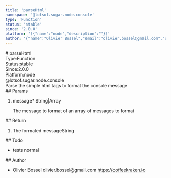 ```yaml
---
title: 'parseHtml'
namespace: '@lotsof.sugar.node.console'
type: 'Function'
status: 'stable'
since: '2.0.0'
platform: '[{"name":"node","description":""}]'
author: '{"name":"Olivier Bossel","email":"olivier.bossel@gmail.com","url":"https://coffeekraken.io"}'
---
```

<div class="docmap-mdx">
# parseHtml
<div class="_metas">
<div class="_type"><span class="_type-label">Type:</span><span class="_type-value">Function</span></div>
<div class="_status"><span class="_status-label">Status:</span><span class="_status-value -stable">stable</span></div>
<div class="_since"><span class="_since-label">Since:</span><span class="_since-value">2.0.0</span></div>
<div class="_platform"><span class="_platform-label">Platform:</span><span class="_platform-value -node">node</span></div>
</div>
<div class="_namespace">@lotsof.sugar.node.console</div>
<div class="_description">
Parse the simple html tags to format the console message
</div>
<div class="_params">
## Params
<ol class="_list">
<li class="_item">
<span class="_name">message<span class="_required">*</span></span><span class="_default"></span> <span class="_type">String&vert;Array</span>
<p class="_description">The message to format of an array of messages to format</p>
</li>
</ol>
</div>
<div class="_return">
## Return
<ol class="_list">
<li class="_item">
<span class="_description">The formated message</span><span class="_default"></span><span class="_type">String</span>
</li>
</ol>
</div>
<div class="_todo">
## Todo
<ul class="_list">
<li class="_item">
<span class="_description">tests</span>
<span class="_priority -normal">normal</span>
</li>
</ul>
</div>
<div class="_author">
## Author
<ul class="_list">
<li class="_item">
<span class="_name">Olivier Bossel</span>
<span class="_email">olivier.bossel@gmail.com</span>
<a href="https://coffeekraken.io" target="_blank" class="_url">https://coffeekraken.io</a>
</li>
</ul>
</div>
</div>